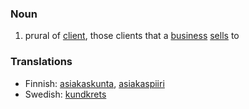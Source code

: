 ===Noun===
#prural of [[client]], those clients that a [[business]] [[sell]]s to

===Translations===
*Finnish: [[asiakaskunta]], [[asiakaspiiri]]
*Swedish: [[kundkrets]]